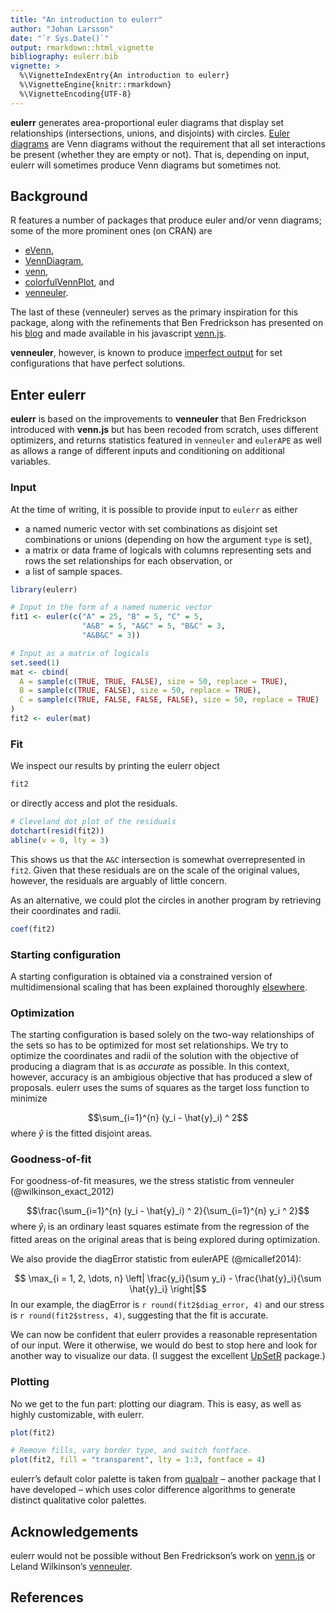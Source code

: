---
title: "An introduction to eulerr"
author: "Johan Larsson"
date: "`r Sys.Date()`"
output: rmarkdown::html_vignette
bibliography: eulerr.bib
vignette: >
  %\VignetteIndexEntry{An introduction to eulerr}
  %\VignetteEngine{knitr::rmarkdown}
  %\VignetteEncoding{UTF-8}
---

**eulerr** generates area-proportional euler diagrams that display set
relationships (intersections, unions, and disjoints) with circles.
[Euler diagrams](https://en.wikipedia.org/wiki/Euler_diagram) are Venn
diagrams without the requirement that all set interactions be present (whether
they are empty or not). That is, depending on input, eulerr will sometimes
produce Venn diagrams but sometimes not.

## Background

R features a number of packages that produce euler and/or venn diagrams;
some of the more prominent ones (on CRAN) are

* [eVenn](https://cran.r-project.org/package=eVenn),
* [VennDiagram](https://cran.r-project.org/package=VennDiagram),
* [venn](https://cran.r-project.org/package=venn),
* [colorfulVennPlot](https://cran.r-project.org/package=colorfulVennPlot), and
* [venneuler](https://cran.r-project.org/package=venneuler).

The last of these (venneuler) serves as the primary inspiration for this package,
along with the refinements that Ben Fredrickson has presented on his
[blog](http://www.benfrederickson.com/) and made available in his javascript
[venn.js](https://github.com/benfred/venn.js).

**venneuler**, however, is known to produce
[imperfect output](http://benfred.github.io/venn.js/tests/venneuler_comparison/)
for set configurations that have perfect solutions.

## Enter eulerr

**eulerr** is based on the improvements to **venneuler** that Ben Fredrickson
introduced with **venn.js** but has been recoded from scratch, uses different
optimizers, and returns statistics featured in `venneuler` and `eulerAPE` as
well as allows a range of different inputs and conditioning on additional 
variables.

### Input

At the time of writing, it is possible to provide input to `eulerr` as either

* a named numeric vector with set combinations as disjoint set combinations
or unions (depending on how the argument `type` is set),
* a matrix or data frame of logicals with columns representing sets and rows the
set relationships for each observation, or
* a list of sample spaces.

```{r input}
library(eulerr)

# Input in the form of a named numeric vector
fit1 <- euler(c("A" = 25, "B" = 5, "C" = 5,
                "A&B" = 5, "A&C" = 5, "B&C" = 3,
                "A&B&C" = 3))

# Input as a matrix of logicals
set.seed(1)
mat <- cbind(
  A = sample(c(TRUE, TRUE, FALSE), size = 50, replace = TRUE),
  B = sample(c(TRUE, FALSE), size = 50, replace = TRUE),
  C = sample(c(TRUE, FALSE, FALSE, FALSE), size = 50, replace = TRUE)
)
fit2 <- euler(mat)
```

### Fit

We inspect our results by printing the eulerr object

```{r fit1_print}
fit2
```

or directly access and plot the residuals.

```{r residual_plot, fig.cap='Residuals for the eulerr fit.'}
# Cleveland dot plot of the residuals
dotchart(resid(fit2))
abline(v = 0, lty = 3)
```

This shows us that the `A&C` intersection is somewhat overrepresented in
`fit2`. Given that these residuals are on the scale of the original
values, however, the residuals are arguably of little concern.

As an alternative, we could plot the circles in another program by retrieving
their coordinates and radii.

```{r coefs}
coef(fit2)
```

### Starting configuration

A starting configuration is obtained via a constrained version of 
multidimensional scaling that has been explained thoroughly
[elsewhere](http://www.benfrederickson.com/better-venn-diagrams/). 

### Optimization

The starting configuration is based solely on the two-way relationships of the
sets so has to be optimized for most set relationships. We try to optimize the 
coordinates and radii of the solution with the objective of producing a diagram
that is as *accurate* as possible. In this context, however, accuracy is an
ambigious objective that has produced a slew of proposals. eulerr uses
the sums of squares as the target loss function to minimize 

$$\sum_{i=1}^{n} (y_i - \hat{y}_i) ^ 2$$
where $\hat{y}$ is the fitted disjoint areas.

### Goodness-of-fit

For goodness-of-fit measures, we the stress statistic from venneuler
(@wilkinson_exact_2012)

$$\frac{\sum_{i=1}^{n} (y_i - \hat{y}_i) ^ 2}{\sum_{i=1}^{n} y_i ^ 2}$$
where $\hat{y}_i$ is an ordinary least squares estimate from the regression of
the fitted areas on the original areas that is being explored during
optimization.

We also provide the diagError statistic from eulerAPE (@micallef2014):

$$ \max_{i = 1, 2, \dots, n} \left| \frac{y_i}{\sum y_i} - \frac{\hat{y}_i}{\sum \hat{y}_i} \right|$$
In our example, the diagError is ```r round(fit2$diag_error, 4)``` and our
stress is ```r round(fit2$stress, 4)```, suggesting that the fit is accurate.

We can now be confident that eulerr provides a reasonable representation of
our input. Were it otherwise, we would do best to stop here and look for another
way to visualize our data. (I suggest the excellent
[UpSetR](https://cran.r-project.org/package=UpSetR) package.)

### Plotting

No we get to the fun part: plotting our diagram. This is easy, as well as
highly customizable, with eulerr.

```{r eulerr_plot, fig.width=4, fig.height=4, fig.show='hold', fig.cap='eulerr plots can be modified in every possible way.', dev.args=list(type='cairo-png')}
plot(fit2)

# Remove fills, vary border type, and switch fontface.
plot(fit2, fill = "transparent", lty = 1:3, fontface = 4)
```

eulerr's default color palette is taken from
[qualpalr](https://cran.r-project.org/package=qualpalr) -- another
package that I have developed -- which uses color difference algorithms to 
generate distinct qualitative color palettes.

## Acknowledgements

eulerr would not be possible without Ben Fredrickson's work on
[venn.js](http://www.benfrederickson.com) or Leland Wilkinson's
[venneuler](https://cran.r-project.org/package=venneuler).

## References
